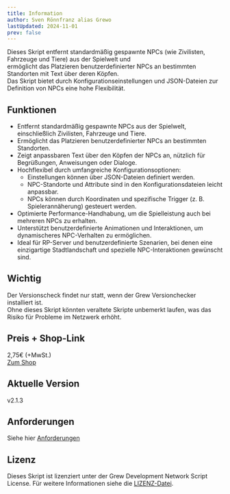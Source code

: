 ```yaml
---
title: Information
author: Sven Rönnfranz alias Grewo
lastUpdated: 2024-11-01
prev: false
---
```


Dieses Skript entfernt standardmäßig gespawnte NPCs (wie Zivilisten, Fahrzeuge und Tiere) aus der Spielwelt und<br/>
ermöglicht das Platzieren benutzerdefinierter NPCs an bestimmten Standorten mit Text über deren Köpfen.<br/>
Das Skript bietet durch Konfigurationseinstellungen und JSON-Dateien zur Definition von NPCs eine hohe Flexibilität.

## Funktionen
* Entfernt standardmäßig gespawnte NPCs aus der Spielwelt, einschließlich Zivilisten, Fahrzeuge und Tiere.
* Ermöglicht das Platzieren benutzerdefinierter NPCs an bestimmten Standorten.
* Zeigt anpassbaren Text über den Köpfen der NPCs an, nützlich für Begrüßungen, Anweisungen oder Dialoge.
* Hochflexibel durch umfangreiche Konfigurationsoptionen:
    * Einstellungen können über JSON-Dateien definiert werden.
    * NPC-Standorte und Attribute sind in den Konfigurationsdateien leicht anpassbar.
    * NPCs können durch Koordinaten und spezifische Trigger (z. B. Spielerannäherung) gesteuert werden.
* Optimierte Performance-Handhabung, um die Spielleistung auch bei mehreren NPCs zu erhalten.
* Unterstützt benutzerdefinierte Animationen und Interaktionen, um dynamischeres NPC-Verhalten zu ermöglichen.
* Ideal für RP-Server und benutzerdefinierte Szenarien, bei denen eine einzigartige Stadtlandschaft und spezielle NPC-Interaktionen gewünscht sind.

## Wichtig
Der Versionscheck findet nur statt, wenn der Grew Versionchecker installiert ist.<br/>
Ohne dieses Skript könnten veraltete Skripte unbemerkt laufen, was das Risiko für Probleme im Netzwerk erhöht.

## Preis + Shop-Link
2,75€ (+MwSt.)<br/>
<a href="https://store.grew-development.de/package/5453979" target="_blank">Zum Shop</a>

## Aktuelle Version 
v2.1.3

## Anforderungen
Siehe hier [Anforderungen](/grew_npc/required)

## Lizenz
Dieses Skript ist lizenziert unter der Grew Development Network Script License. Für weitere Informationen siehe die [LIZENZ-Datei](/grew_npc/license).

